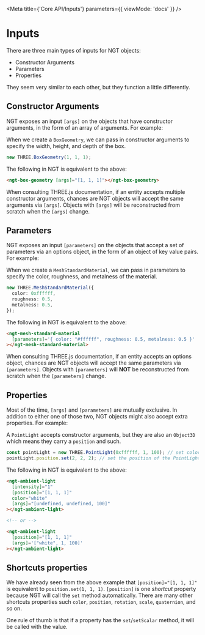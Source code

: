 
<Meta title={'Core API/Inputs'} parameters={{ viewMode: 'docs' }} />

# Inputs

There are three main types of inputs for NGT objects:

- Constructor Arguments
- Parameters
- Properties

They seem very similar to each other, but they function a little differently.

## Constructor Arguments

NGT exposes an input `[args]` on the objects that have constructor arguments, in the form of an array of arguments. For example:

When we create a `BoxGeometry`, we can pass in constructor arguments to specify the width, height, and depth of the box.

```ts
new THREE.BoxGeometry(1, 1, 1);
```

The following in NGT is equivalent to the above:

```html
<ngt-box-geometry [args]="[1, 1, 1]"></ngt-box-geometry>
```

When consulting THREE.js documentation, if an entity accepts multiple constructor arguments, chances are NGT objects will accept the same arguments via `[args]`. Objects with `[args]` will be reconstructed from scratch when the `[args]` change.

## Parameters

NGT exposes an input `[parameters]` on the objects that accept a set of parameters via an options object, in the form of an object of key value pairs. For example:

When we create a `MeshStandardMaterial`, we can pass in parameters to specify the color, roughness, and metalness of the material.

```ts
new THREE.MeshStandardMaterial({
  color: 0xffffff,
  roughness: 0.5,
  metalness: 0.5,
});
```

The following in NGT is equivalent to the above:

```html
<ngt-mesh-standard-material
  [parameters]='{ color: "#ffffff", roughness: 0.5, metalness: 0.5 }'
></ngt-mesh-standard-material>
```

When consulting THREE.js documentation, if an entity accepts an options object, chances are NGT objects will accept the same parameters via `[parameters]`. Objects with `[parameters]` will **NOT** be reconstructed from scratch when the `[parameters]` change.

## Properties

Most of the time, `[args]` and `[parameters]` are mutually exclusive. In addition to either one of those two, NGT objects might also accept extra properties. For example:

A `PointLight` accepts constructor arguments, but they are also an `Object3D` which means they carry a `position` and such.

```ts
const pointLight = new THREE.PointLight(0xffffff, 1, 100); // set color, intensity, and distance of a PointLight
pointLight.position.set(2, 2, 2); // set the position of the PointLight
```

The following in NGT is equivalent to the above:

```html
<ngt-ambient-light
  [intensity]="1"
  [position]="[1, 1, 1]"
  color="white"
  [args]="[undefined, undefined, 100]"
></ngt-ambient-light>

<!-- or -->

<ngt-ambient-light
  [position]="[1, 1, 1]"
  [args]='["white", 1, 100]'
></ngt-ambient-light>
```

## Shortcuts properties

We have already seen from the above example that `[position]="[1, 1, 1]"` is equivalent to `position.set(1, 1, 1)`. `[position]` is one _shortcut_ property because NGT will call the `set` method automatically. There are many other shortcuts properties such `color`, `position`, `rotation`, `scale`, `quaternion`, and so on.

One rule of thumb is that if a property has the `set`/`setScalar` method, it will be called with the value.
